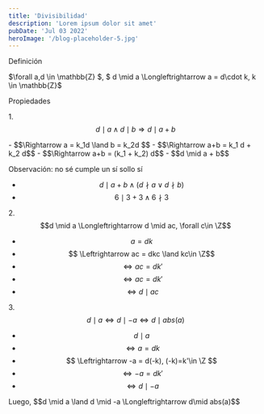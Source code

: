 ```yaml
---
title: 'Divisibilidad'
description: 'Lorem ipsum dolor sit amet'
pubDate: 'Jul 03 2022'
heroImage: '/blog-placeholder-5.jpg'
---
```


Definición

$\forall a,d \in \mathbb{Z} $, $ d \mid a \Longleftrightarrow a = d\cdot k, k \in \mathbb{Z}$

Propiedades

1\. $$d \mid a \land d \mid b \Rightarrow d \mid a + b$$

<LogicFlow>
- $$\Rightarrow a = k_1d \land b = k_2d $$
- $$\Rightarrow a+b = k_1 d + k_2 d$$
- $$\Rightarrow a+b = (k_1 + k_2) d$$
- $$d \mid a + b$$
</LogicFlow>

Observación: no sé cumple un sí sollo sí 
<LogicFlow>
- $$ d \mid a+b \land (d\nmid a \lor d\nmid b) $$
- $$ 6 \mid 3+3 \land 6\nmid 3 $$
</LogicFlow>

2\. $$d \mid a \Longleftrightarrow d \mid ac, \forall c\in \Z$$
<LogicFlow>
- $$ a = dk$$
- $$ \Leftrightarrow ac = dkc \land kc\in \Z$$
- $$ \Leftrightarrow ac = dk'$$
- $$ \Leftrightarrow ac = dk'$$
- $$ \Leftrightarrow d \mid ac$$
</LogicFlow>

3\. $$d \mid a \Longleftrightarrow d \mid -a \Longleftrightarrow d \mid abs(a)$$
<LogicFlow>
- $$ d \mid a$$
- $$ \Leftrightarrow a = dk $$
- $$ \Leftrightarrow -a = d(-k), (-k)=k'\in \Z $$
- $$ \Leftrightarrow -a = dk' $$
- $$ \Leftrightarrow d \mid -a $$
</LogicFlow>
Luego, $$d \mid a \land d \mid -a \Longleftrightarrow d\mid abs(a)$$
